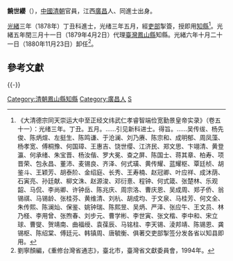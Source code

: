 '''饒世纓'''（{{bd|？||？||Rao}}），[[中國|中國]][[清朝|清朝]]官員，江西[[廣昌|廣昌]]人、同進士出身。

[[光緒|光緒]]三年（1878年）丁丑科進士，光绪三年五月，經[[吏部|吏部]]掣簽，授即用[[知縣|知縣]]<ref>《大清德宗同天崇运大中至正经文纬武仁孝睿智端俭宽勤景皇帝实录》（卷五十一）：光绪三年。丁丑。五月。……引见新科进士。得旨。……吴传绂、杨先俊、陈炳煊、左挺生、陈鸣谦、于沧澜、刘乃赓、陈宗和、成明郁、周凤藻、杨孝宽、傅桐豫、何国璋、王惠吉、饶世缨、江济民、郑文思、卞翊清、黄登瀛、何承绪、朱宝晋、杨汝偕、罗大冕、查之屏、陈国士、蒋其章、柏寿、项晋荣、包永昌、董沛、麦锡良、齐泽、何式璜、黄传耀、蓝耀枢、覃廷桢、胡鉴斗、王颖芳、胡泰阶、金绍庭、长秀、王寿楠、赵冠卿、叶应祥、成沐荫、石寅亮、孙廷献、柳文洙、赵源浚、邓衍憙、程钟、何式箴、张楚林、乐观韶、马侃、李尚卿、许钟岳、陈兆庆、周宗洛、曹庆恩、吴成周、郑子侨、翁锡祺、马锡龄、张桂芬、黄维清、刘杭、胡成均、于文泉、马桂芳、何文全、朱传熙、陈澜灿、保鉴、姚钟瑞、陈熙昱、吴炳、严泽、张应午、王文员、林乃柽、李用曾、张煦春、刘步元、曹学彬、李世寅、张文楷、李中和、宋立球、曹燮、贺靖南、曲福绶、袁葆辰、马铭柱、李天锡、淩邦靖、陈锡恩、龚锡枢、陈绍棠、傅廷元、韩镇周、唐毓衡、俱著交吏部掣签分发各省以知县即用。</ref>。光緒五年閏三月十一日（1879年4月2日）代理[[臺灣鳳山縣|臺灣鳳山縣]]知縣。光緒六年十月二十一日（1880年11月23日）卸任<ref>劉寧顏編，《重修台灣省通志》，臺北市，臺灣省文獻委員會，1994年。</ref>。

==參考文獻==
{{reflist|2}}
{{-}}
{{start box}}
{{s-off}}
{{Succession box|[[鄧嘉繩|鄧嘉繩]]|[[錢稼秋|錢稼秋]]|[[鳳山縣知縣|鳳山縣知縣]]|<small>光緒五年（1879年）上任</small>}}
{{end box}}
{{光緒三年丁丑科殿試金榜}}
{{DEFAULTSORT:Rao饒}}
[[Category:清朝鳳山縣知縣|Category:清朝鳳山縣知縣]]
[[Category:廣昌人|Category:廣昌人]]
[[Category:饒姓|S]]